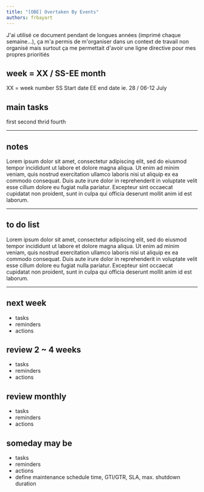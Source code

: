 ```yaml
---
title: "[OBE] Overtaken By Events"
authors: frbayart
---
```


J'ai utilisé ce document pendant de longues années (imprimé chaque semaine...), ça m'a permis de m'organiser dans un context de travail non organisé mais surtout ça me permettait d'avoir une ligne directive pour mes propres prioritiés

<!--truncate-->
## week = XX / SS-EE month
XX = week number
SS Start date
EE end date
ie. 28 / 06-12 July

## main tasks
first
second
thrid
fourth

---

## notes
Lorem ipsum dolor sit amet, consectetur adipiscing elit, sed do eiusmod tempor incididunt ut labore et dolore magna aliqua. Ut enim ad minim veniam, quis nostrud exercitation ullamco laboris nisi ut aliquip ex ea commodo consequat. Duis aute irure dolor in reprehenderit in voluptate velit esse cillum dolore eu fugiat nulla pariatur. Excepteur sint occaecat cupidatat non proident, sunt in culpa qui officia deserunt mollit anim id est laborum.


---
## to do list
Lorem ipsum dolor sit amet, consectetur adipiscing elit, sed do eiusmod tempor incididunt ut labore et dolore magna aliqua. Ut enim ad minim veniam, quis nostrud exercitation ullamco laboris nisi ut aliquip ex ea commodo consequat. Duis aute irure dolor in reprehenderit in voluptate velit esse cillum dolore eu fugiat nulla pariatur. Excepteur sint occaecat cupidatat non proident, sunt in culpa qui officia deserunt mollit anim id est laborum.

---

## next week
- tasks
- reminders
- actions

## review 2 ~ 4 weeks
- tasks
- reminders
- actions

## review monthly
- tasks
- reminders
- actions

## someday may be
- tasks
- reminders
- actions
- define maintenance schedule time, GTI/GTR, SLA, max. shutdown duration